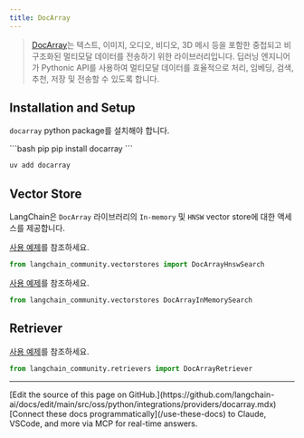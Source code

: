 ```yaml
---
title: DocArray
---
```


> [DocArray](https://docarray.jina.ai/)는 텍스트, 이미지, 오디오, 비디오, 3D 메시 등을 포함한 중첩되고 비구조화된 멀티모달 데이터를 전송하기 위한 라이브러리입니다. 딥러닝 엔지니어가 Pythonic API를 사용하여 멀티모달 데이터를 효율적으로 처리, 임베딩, 검색, 추천, 저장 및 전송할 수 있도록 합니다.


## Installation and Setup

`docarray` python package를 설치해야 합니다.

<CodeGroup>
```bash pip
pip install docarray
```

```bash uv
uv add docarray
```
</CodeGroup>

## Vector Store

LangChain은 `DocArray` 라이브러리의 `In-memory` 및 `HNSW` vector store에 대한 액세스를 제공합니다.

[사용 예제](/oss/python/integrations/vectorstores/docarray_hnsw)를 참조하세요.

```python
from langchain_community.vectorstores import DocArrayHnswSearch
```
[사용 예제](/oss/python/integrations/vectorstores/docarray_in_memory)를 참조하세요.

```python
from langchain_community.vectorstores DocArrayInMemorySearch
```

## Retriever

[사용 예제](/oss/python/integrations/retrievers/docarray_retriever)를 참조하세요.

```python
from langchain_community.retrievers import DocArrayRetriever
```

---

<Callout icon="pen-to-square" iconType="regular">
    [Edit the source of this page on GitHub.](https://github.com/langchain-ai/docs/edit/main/src/oss/python/integrations/providers/docarray.mdx)
</Callout>
<Tip icon="terminal" iconType="regular">
    [Connect these docs programmatically](/use-these-docs) to Claude, VSCode, and more via MCP for    real-time answers.
</Tip>
